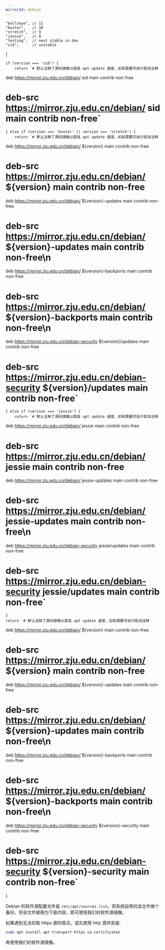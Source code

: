 ```yaml
---
mirrorId: debian
---
```



    "bullseye", // 11
    "buster",   // 10
    "stretch",  // 9
    "jessie",   // 8
    "testing",  // next stable in dev
    "sid",      // unstable
]

    if (version === 'sid') {
        return `# 默认注释了源码镜像以提高 apt update 速度，如有需要可自行取消注释
deb https://mirror.zju.edu.cn/debian/ sid main contrib non-free
# deb-src https://mirror.zju.edu.cn/debian/ sid main contrib non-free`
    } else if (version === 'buster' || version === 'stretch') {
        return `# 默认注释了源码镜像以提高 apt update 速度，如有需要可自行取消注释
deb https://mirror.zju.edu.cn/debian/ ${version} main contrib non-free
# deb-src https://mirror.zju.edu.cn/debian/ ${version} main contrib non-free
deb https://mirror.zju.edu.cn/debian/ ${version}-updates main contrib non-free
# deb-src https://mirror.zju.edu.cn/debian/ ${version}-updates main contrib non-free\n
deb https://mirror.zju.edu.cn/debian/ ${version}-backports main contrib non-free
# deb-src https://mirror.zju.edu.cn/debian/ ${version}-backports main contrib non-free\n
deb https://mirror.zju.edu.cn/debian-security ${version}/updates main contrib non-free
# deb-src https://mirror.zju.edu.cn/debian-security ${version}/updates main contrib non-free`
    } else if (version === 'jessie') {
        return `# 默认注释了源码镜像以提高 apt update 速度，如有需要可自行取消注释
deb https://mirror.zju.edu.cn/debian/ jessie main contrib non-free
# deb-src https://mirror.zju.edu.cn/debian/ jessie main contrib non-free
deb https://mirror.zju.edu.cn/debian/ jessie-updates main contrib non-free
# deb-src https://mirror.zju.edu.cn/debian/ jessie-updates main contrib non-free\n
deb https://mirror.zju.edu.cn/debian-security jessie/updates main contrib non-free
# deb-src https://mirror.zju.edu.cn/debian-security jessie/updates main contrib non-free`
    }
    return `# 默认注释了源码镜像以提高 apt update 速度，如有需要可自行取消注释
deb https://mirror.zju.edu.cn/debian/ ${version} main contrib non-free
# deb-src https://mirror.zju.edu.cn/debian/ ${version} main contrib non-free
deb https://mirror.zju.edu.cn/debian/ ${version}-updates main contrib non-free
# deb-src https://mirror.zju.edu.cn/debian/ ${version}-updates main contrib non-free\n
deb https://mirror.zju.edu.cn/debian/ ${version}-backports main contrib non-free
# deb-src https://mirror.zju.edu.cn/debian/ ${version}-backports main contrib non-free\n
deb https://mirror.zju.edu.cn/debian-security ${version}-security main contrib non-free
# deb-src https://mirror.zju.edu.cn/debian-security ${version}-security main contrib non-free`
}

Debian 的软件源配置文件是 `/etc/apt/sources.list`。将系统自带的该文件做个备份，将该文件替换为下面内容，即可使用我们的软件源镜像。

如果遇到无法拉取 https 源的情况，请先使用 http 源并安装: 

```bash
sudo apt install apt-transport-https ca-certificates
```

再使用我们的软件源镜像。

<ConfigGenerator promptString="请选择您的 Debian 版本：" versionList={debianVersions} configGen={GenDebianConfig} />
